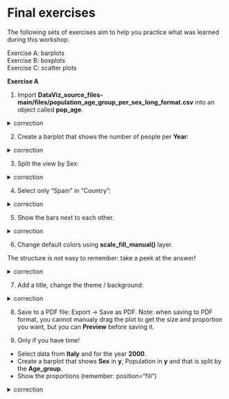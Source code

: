 # Final exercises

The following sets of exercises aim to help you practice what was learned during this workshop.
<br>

Exercise A: barplots
<br>
Exercise B: boxplots
<br>
Exercise C: scatter plots
<br>

**Exercise A**

1. Import **DataViz_source_files-main/files/population_age_group_per_sex_long_format.csv** into an object called **pop_age**.

<details>
<summary>
correction
</summary>

```r
pop_age <- read_csv("DataViz_source_files-main/files/population_age_group_per_sex_long_format.csv")
```

</details>


2. Create a barplot that shows the number of people per **Year**:


<details>
<summary>
correction
</summary>

```r
ggplot(data=pop_age, mapping=aes(x=Year, y=Population)) + 
  geom_bar(stat="identity")
```

</details>


3. Split the view by Sex:


<details>
<summary>
correction
</summary>

```r
ggplot(data=pop_age, mapping=aes(x=Year, y=Population, fill=Sex)) + 
  geom_bar(stat="identity")
```

</details>


4. Select only "Spain" in "Country":

  
<details>
<summary>
correction
</summary>

```r
ggplot(data=pop_age %>% filter(Country=="Spain"), mapping=aes(x=Year, y=Population, fill=Sex)) + 
  geom_bar(stat="identity")
```

</details>


5. Show the bars next to each other.

<details>
<summary>
correction
</summary>

```r

ggplot(data=pop_age %>% filter(Country=="Spain"), mapping=aes(x=Year, y=Population, fill=Sex)) + 
  geom_bar(stat="identity", position="dodge")
```

</details>



6. Change default colors using **scale_fill_manual()** layer.

The structure is not easy to remember: take a peek at the answer!

  
<details>
<summary>
correction
</summary>

```r
ggplot(data=pop_age %>% filter(Country=="Spain"), mapping=aes(x=Year, y=Population, fill=Sex)) + 
  geom_bar(stat="identity", position="dodge") + 
  scale_fill_manual(values=c("darkgreen", "red"))
```

</details>


7. Add a title, change the theme / background:

<details>
<summary>
correction
</summary>

```r
ggplot(data=pop_age %>% filter(Country=="Spain"), mapping=aes(x=Year, y=Population, fill=Sex)) +
  geom_bar(stat="identity", position="dodge") + 
  scale_fill_manual(values=c("darkgreen", "red")) + 
  ggtitle("Spanish population from 1950 to 2021 per sex") + 
  theme_minimal()
```

</details>

8. Save to a PDF file: Export -> Save as PDF. Note: when saving to PDF format, you cannot manualy drag the plot to get the size and proportion you want, but you can **Preview** before saving it.

9. Only if you have time!

* Select data from **Italy** and for the year **2000**. 
* Create a barplot that shows **Sex** in **y**, Population in **y** and that is split by the **Age_group**.
* Show the proportions (remember: position="fill")

<details>
<summary>
correction
</summary>

```r
ggplot(data=pop_age %>% filter(Country=="Spain" & Year==2000), mapping=aes(x=Sex, y=Population, fill=Age_group)) + 
  geom_bar(stat="identity", position="dodge")
```

</details>
